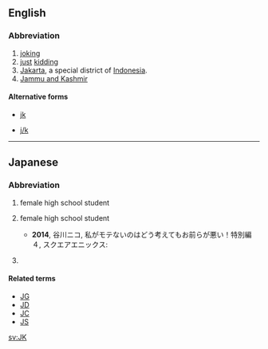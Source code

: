 {{also|JK|jk|j/k}}

==English==

===Abbreviation===
{{rfc-header|Abbreviation}}
{{head|en|abbreviation}}

# [[joking]]
# [[just]] [[kidding]]
# [[Jakarta]], a special district of [[Indonesia]].
# [[Jammu and Kashmir]]

====Alternative forms====
* {{sense|joking}} [[jk]]
* {{sense|just kidding}} [[j/k]]

----
==Japanese==

===Abbreviation===
{{rfc-header|Abbreviation}}
{{head|ja|noun}}

# {{abbreviation of|joshi kōsei|lang=ja}} {{gloss|[[女子高生]] ([[じょしこうせい]])}} female high school student
# {{abbreviation of|joshi kōkōsei|lang=ja}} {{gloss|[[女子高校生]] ([[じょしこうこうせい]])}} female high school student
#* '''2014''', 谷川ニコ, 私がモテないのはどう考えてもお前らが悪い！特別編４, スクエアエニックス:
#*: {{ja-usex|'''JK'''姉と黒タイツ|'''JK''' ^あね と ^くろ ^タイツ|'''High-School''' Sister and Black Tights}}
# {{abbreviation of|jōshiki-teki ni kangaete|lang=ja}} {{gloss|[[常識的に考えて]]}}

====Related terms====
{{sense|female highschool student}}
* [[JG]]
* [[JD]]
* [[JC]]
* [[JS]]

[[sv:JK]]